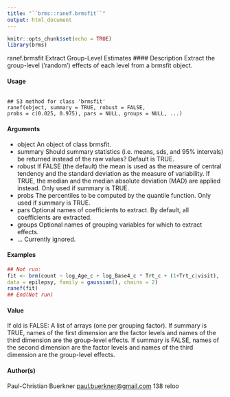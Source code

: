 ```yaml
---
title: "``brms::ranef.brmsfit``"
output: html_document
---
```


```r
knitr::opts_chunk$set(echo = TRUE)
library(brms)
```



ranef.brmsfit Extract Group-Level Estimates
#### Description 
Extract the group-level (’random’) effects of each level from a brmsfit object.

#### Usage
<pre><code>
## S3 method for class 'brmsfit'
ranef(object, summary = TRUE, robust = FALSE,
probs = c(0.025, 0.975), pars = NULL, groups = NULL, ...)
</code></pre>
#### Arguments

* object An object of class brmsfit.
* summary Should summary statistics (i.e. means, sds, and 95% intervals) be returned instead
of the raw values? Default is TRUE.
* robust If FALSE (the default) the mean is used as the measure of central tendency and the standard deviation as the measure of variability. If TRUE, the median and the median absolute deviation (MAD) are applied instead. Only used if summary is
TRUE.
* probs The percentiles to be computed by the quantile function. Only used if summary is TRUE.
* pars Optional names of coefficients to extract. By default, all coefficients are extracted.
* groups Optional names of grouping variables for which to extract effects.
* ... Currently ignored.

#### Examples

```r
## Not run:
fit <- brm(count ~ log_Age_c + log_Base4_c * Trt_c + (1+Trt_c|visit),
data = epilepsy, family = gaussian(), chains = 2)
ranef(fit)
## End(Not run)
```
#### Value
If old is FALSE: A list of arrays (one per grouping factor). If summary is TRUE, names of the first dimension are the factor levels and names of the third dimension are the group-level effects. If summary is FALSE, names of the second dimension are the factor levels and names of the third dimension are the group-level effects.

#### Author(s)
Paul-Christian Buerkner <paul.buerkner@gmail.com>
138 reloo
